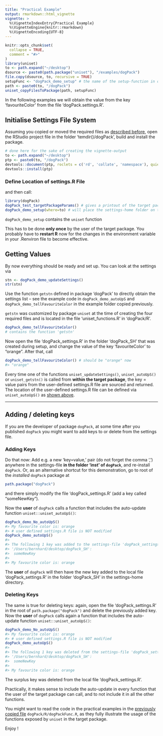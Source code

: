 ```yaml
---
title: "Practical Example"
output: rmarkdown::html_vignette
vignette: >
  %\VignetteIndexEntry{Practical Example}
  %\VignetteEngine{knitr::rmarkdown}
  %\VignetteEncoding{UTF-8}
---
```


```r
knitr::opts_chunk$set(
  collapse = TRUE,
  comment = "#>"
)
library(uniset)
to <- path.expand("~/desktop")
dsource <- paste0(path.package("uniset"), "/examples/dogPack")
file.copy(dsource, to, recursive = TRUE) 
setupFunc <- "dogPack_demo_setup" # the name of the setup-function in our example
path <- paste0(to, "/dogPack")
uniset_copyFilesToPackage(path, setupFunc)
```

In the following examples we will obtain the value from the key 'favouriteColor' from the file 'dogPack.settings.R'.

## Initialise Settings File System

Assuming you copied or moved the required files as [described before](https://bpollner.github.io/uniset/articles/uniset.html), open the RStudio project file in the folder 'temdir()/dogPack', build and install the package.

```r
# done here for the sake of creating the vignette-output
to <- path.expand("~/desktop")
ptp <- paste0(to, "/dogPack")
devtools::document(ptp, roclets = c('rd', 'collate', 'namespace'), quiet = TRUE)
devtools::install(ptp)
```

### Define Location of settings.R File {#define-location}

and then call:

```r
library(dogPack)
dogPack_test_targetPackageParams() # gives a printout of the target package parameters
dogPack_demo_setup(where=to) # will place the settings-home folder on the desktop
```

`dogPack_demo_setup` contains the `uniset` function

This has to be done **only once** by the user of the target package. You probably have to **restart R** now for the changes in the environment variable in your .Renviron file to become effective.

## Getting Values

By now everything should be ready and set up. You can look at the settings via

```r
stn <- dogPack_demo_updateSettings()
str(stn)
```

Use the function `getstn` defined in package 'dogPack' to directly obtain the settings list -- see the example code in `dogPack_demo_autoUpS` and `dogPack_demo_tellFavouriteColor` in the example folder copied previously.

`getstn` was customized by package `uniset` at the time of creating the four required files and is located in the file 'uniset_functions.R' in 'dogPack/R'.

```r
dogPack_demo_tellFavouriteColor()
# contains the function 'getstn'
```

Now open the file 'dogPack_settings.R' in the folder 'dogPack_SH' that was created during setup, and change the value of the key 'favouriteColor' to "orange". After that, call

``` r
dogPack_demo_tellFavouriteColor() # should be "orange" now
#> "orange"
```

Every time one of the functions `uniset_updateSettings()`, `uniset_autoUpS()` or `uniset_getstn()` is called from **within the target package**, the key = value pairs from the user-defined settings.R file are sourced and returned.\
The location of the user-defined settings.R file can be defined via `uniset_autoUpS()` as [shown above](#define-location).

------------------------------------------------------------------------

## Adding / deleting keys

If you are the developer of package `dogPack`, at some time after you published `dogPack` you might want to add keys to or delete from the settings file.

### Adding Keys

Do that now: Add e.g. a new 'key=value,' pair (do not forget the comma ',') anywhere in the settings-file **in the folder 'inst' of `dogPack`**, and re-install `dogPack`. Or, as an alternative shortcut for this demonstration, go to root of the *installed* `dogPack` package at

```r
path.package("dogPack")
```

and there simply modify the file 'dogPack_settings.R' (add a key called "someNewKey").

Now the **user** of `dogPack` calls a function that includes the auto-update function `uniset::uniset_autoUpS()`:

``` r
dogPack_demo_No_autoUpS()
#> My favourite color is: orange
#> # user defined settings.R file is NOT modified
dogPack_demo_autoUpS()
#>
#> The following 1 key was added to the settings-file 'dogPack_settings.R' in 
#> '/Users/bernhard/desktop/dogPack_SH':
#>  someNewKey
#> 
#> My favourite color is: orange
```

The **user** of `dogPack` will then have the new key added to the local file 'dogPack_settings.R' in the folder 'dogPack_SH' in the settings-home directory.

### Deleting Keys

The same is true for deleting keys: again, open the file 'dogPack_settings.R' in the root of `path.package("dogPack")` and delete the previously added key. Now the **user** of `dogPack` calls again a function that includes the auto-update function `uniset::uniset_autoUpS()`:

``` r
dogPack_demo_No_autoUpS()
#> My favourite color is: orange
#> # user defined settings.R file is NOT modified
dogPack_demo_autoUpS()
#> 
#> The following 1 key was deleted from the settings-file 'dogPack_settings.R' in 
#> '/Users/bernhard/desktop/dogPack_SH':
#>  someNewKey
#>  
#> My favourite color is: orange
```

The surplus key was deleted from the local file 'dogPack_settings.R'.

Practically, it makes sense to include the auto-update in every function that the user of the target package can call, and to not include it in all the other functions.

You might want to read the code in the practical examples in the [previously copied file](https://bpollner.github.io/uniset/articles/uniset.html#set-up-example) `dogPack/R/dogPackFunc.R`, as they fully illustrate the usage of the functions exposed by `uniset` in the target package.

Enjoy !
